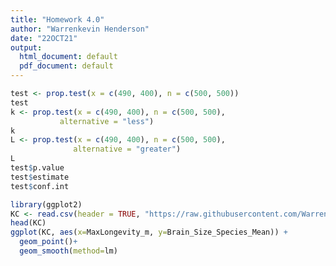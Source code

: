 ```yaml
---
title: "Homework 4.0"
author: "Warrenkevin Henderson"
date: "22OCT21"
output:
  html_document: default
  pdf_document: default
---
```


```r
test <- prop.test(x = c(490, 400), n = c(500, 500))
test
k <- prop.test(x = c(490, 400), n = c(500, 500),
           alternative = "less")
k
L <- prop.test(x = c(490, 400), n = c(500, 500),
              alternative = "greater")
L
test$p.value
test$estimate
test$conf.int
```
```r
library(ggplot2)
KC <- read.csv(header = TRUE, "https://raw.githubusercontent.com/Warrenkevin/fuzzyatelin.github.io/master/AN588_Fall21/KamilarAndCooperData.csv")
head(KC)
ggplot(KC, aes(x=MaxLongevity_m, y=Brain_Size_Species_Mean)) + 
  geom_point()+
  geom_smooth(method=lm)
```
